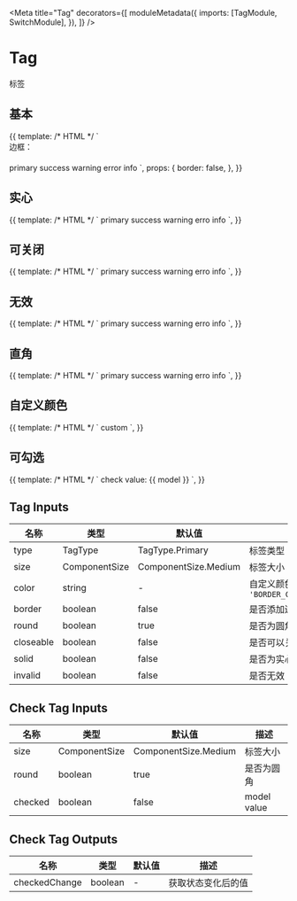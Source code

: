 

<Meta
  title="Tag"
  decorators={[
    moduleMetadata({
      imports: [TagModule, SwitchModule],
    }),
  ]}
/>

# Tag

标签

## 基本

<Canvas>
  <Story name="Basic" height="120px">
    {{
      template: /* HTML */ `
        <div style="margin-bottom: 20px">
          边框：<aui-switch [(ngModel)]="border"></aui-switch>
        </div>
        <aui-tag type="primary" [border]="border">primary</aui-tag>
        <aui-tag type="success" [border]="border">success</aui-tag>
        <aui-tag type="warning" [border]="border">warning</aui-tag>
        <aui-tag type="error" [border]="border">error</aui-tag>
        <aui-tag type="info" [border]="border">info</aui-tag>
      `,
      props: {
        border: false,
      },
    }}
  </Story>
</Canvas>

## 实心

<Canvas>
  <Story name="Solid" height="60px">
    {{
      template: /* HTML */ `
        <aui-tag type="primary" [solid]="true">primary</aui-tag>
        <aui-tag type="success" [solid]="true">success</aui-tag>
        <aui-tag type="warning" [solid]="true">warning</aui-tag>
        <aui-tag type="error" [solid]="true">erro</aui-tag>
        <aui-tag type="info" [solid]="true">info</aui-tag>
      `,
    }}
  </Story>
</Canvas>

## 可关闭

<Canvas>
  <Story name="Closeable" height="60px">
    {{
      template: /* HTML */ `
        <aui-tag type="primary" [closeable]="true">primary</aui-tag>
        <aui-tag type="success" [closeable]="true">success</aui-tag>
        <aui-tag type="warning" [closeable]="true">warning</aui-tag>
        <aui-tag type="error" [closeable]="true">erro</aui-tag>
        <aui-tag type="info" [closeable]="true">info</aui-tag>
      `,
    }}
  </Story>
</Canvas>

## 无效

<Canvas>
  <Story name="Invalid" height="60px">
    {{
      template: /* HTML */ `
        <aui-tag type="primary" [invalid]="true">primary</aui-tag>
        <aui-tag type="success" [invalid]="true">success</aui-tag>
        <aui-tag type="warning" [invalid]="true">warning</aui-tag>
        <aui-tag type="error" [invalid]="true">erro</aui-tag>
        <aui-tag type="info" [invalid]="true">info</aui-tag>
      `,
    }}
  </Story>
</Canvas>

## 直角

<Canvas>
  <Story name="Square" height="60px">
    {{
      template: /* HTML */ `
        <aui-tag type="primary" [round]="false">primary</aui-tag>
        <aui-tag type="success" [round]="false">success</aui-tag>
        <aui-tag type="warning" [round]="false">warning</aui-tag>
        <aui-tag type="error" [round]="false">erro</aui-tag>
        <aui-tag type="info" [round]="false">info</aui-tag>
      `,
    }}
  </Story>
</Canvas>

## 自定义颜色

<Canvas>
  <Story name="Custom" height="60px">
    {{
      template: /* HTML */ `
        <aui-tag [color]="'#7c70e2,#f2f1fd'">custom</aui-tag>
      `,
    }}
  </Story>
</Canvas>

## 可勾选

<Canvas>
  <Story name="Check" height="60px">
    {{
      template: /* HTML */ `
        <aui-check-tag [(checked)]="model">check</aui-check-tag>
        value: {{ model }}
      `,
    }}
  </Story>
</Canvas>

## Tag Inputs

| 名称      | 类型          | 默认值               | 描述                                            |
| --------- | ------------- | -------------------- | ----------------------------------------------- |
| type      | TagType       | TagType.Primary      | 标签类型                                        |
| size      | ComponentSize | ComponentSize.Medium | 标签大小                                        |
| color     | string        | -                    | 自定义颜色, `'BORDER_COLOR[,BACKGOUNRD_COLOR]'` |
| border    | boolean       | false                | 是否添加边框                                    |
| round     | boolean       | true                 | 是否为圆角                                      |
| closeable | boolean       | false                | 是否可以关闭                                    |
| solid     | boolean       | false                | 是否为实心                                      |
| invalid   | boolean       | false                | 是否无效                                        |

## Check Tag Inputs

| 名称    | 类型          | 默认值               | 描述        |
| ------- | ------------- | -------------------- | ----------- |
| size    | ComponentSize | ComponentSize.Medium | 标签大小    |
| round   | boolean       | true                 | 是否为圆角  |
| checked | boolean       | false                | model value |

## Check Tag Outputs

| 名称          | 类型    | 默认值 | 描述               |
| ------------- | ------- | ------ | ------------------ |
| checkedChange | boolean | -      | 获取状态变化后的值 |
